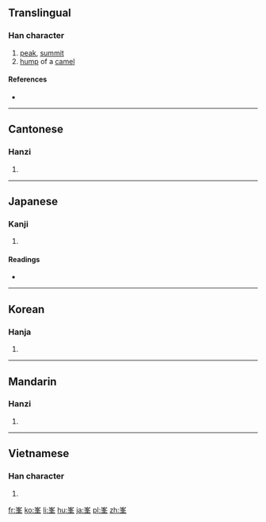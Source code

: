 {{also|峰}}
==Translingual==

===Han character===
{{Han char|rn=46|rad=山|as=07|sn=10|four=|canj=UHEJ,XUHEJ|ids=⿱山夆}}

# [[peak]], [[summit]]
# [[hump]] of a [[camel]]

====References====
* {{Han ref|kx=0311.300|dkj=08093|dj=0611.300|hdz=10775.190|uh=5CEF|ud=23791}}

----

==Cantonese==

===Hanzi===
{{yue-hanzi|jyut=[[fung1]]|y=fung1}}

# {{defn|lang=yue|sort=山07}}

----

==Japanese==

===Kanji===
{{ja-kanji|grade=|rs=山07}}

# {{defn|lang=ja|sort=山07}}

====Readings====
* {{ja-readings|on=[[ほう]] (hō)|kun=[[みね]] (mine)}}

----

==Korean==

===Hanja===
{{ko-hanja|hangeul=봉|rv=bong|mr=pong}}

# {{defn|lang=ko|sort=山07}}

----

==Mandarin==

===Hanzi===
{{cmn-hanzi|pin=[[fēng]] ([[feng1]])|wg=feng<sup>1</sup>}}

# {{defn|lang=cmn|sort=山07}}

----

==Vietnamese==

===Han character===
{{vi-hantu|[[phong]]|rs=山07}}

# {{defn|lang=vi|sort=山07}}

[[fr:峯]]
[[ko:峯]]
[[li:峯]]
[[hu:峯]]
[[ja:峯]]
[[pl:峯]]
[[zh:峯]]